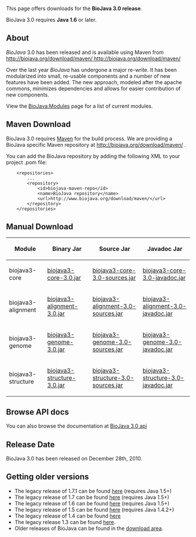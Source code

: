 This page offers downloads for the <b>BioJava 3.0 release</b>. 

BioJava 3.0 requires <b>Java 1.6</b> or later. 

== About ==
''BioJava'' 3.0 has been released and is available using Maven from
[http://biojava.org/download/maven/ http://biojava.org/download/maven/ http://biojava.org/download/maven/]

Over the last year ''BioJava'' has undergone a major re-write. It has
been modularized into small, re-usable components and a number of new
features have been added. The new approach, modeled after the apache
commons, minimizes dependencies and allows for easier contribution of
new components.

View the [[BioJava:Modules]] page for a list of current modules.

== Maven Download ==
BioJava 3.0 requires [http://maven.apache.org/ Maven] for the build process. We are providing a BioJava specific Maven repository at http://biojava.org/download/maven/ .

You can add the BioJava repository by adding the following XML to your project .pom file:
<pre>
	<repositories>
		...
		<repository>
			<id>biojava-maven-repo</id>
			<name>BioJava repository</name>
			<url>http://www.biojava.org/download/maven/</url>			
		</repository>
	</repositories>
</pre>

== Manual Download ==
{|
|+
! Module
! Binary Jar
! Source Jar
! Javadoc Jar
|-
| biojava3-core 
| [http://biojava.org/download/maven/org/biojava/biojava3-core/3.0/biojava3-core-3.0.jar biojava3-core-3.0.jar] 
| [http://biojava.org/download/maven/org/biojava/biojava3-core/3.0/biojava3-core-3.0-sources.jar biojava3-core-3.0-sources.jar] 
| [http://biojava.org/download/maven/org/biojava/biojava3-core/3.0/biojava3-core-3.0-javadoc.jar biojava3-core-3.0-javadoc.jar]
|-
| biojava3-alignment 
| [http://biojava.org/download/maven/org/biojava/biojava3-alignment/3.0/biojava3-alignment-3.0.jar biojava3-alignment-3.0.jar] 
| [http://biojava.org/download/maven/org/biojava/biojava3-alignment/3.0/biojava3-alignment-3.0-sources.jar biojava3-alignment-3.0-sources.jar] 
| [http://biojava.org/download/maven/org/biojava/biojava3-alignment/3.0/biojava3-alignment-3.0-javadoc.jar biojava3-alignment-3.0-javadoc.jar]
|-
| biojava3-genome 
| [http://biojava.org/download/maven/org/biojava/biojava3-genome/3.0/biojava3-genome-3.0.jar biojava3-genome-3.0.jar] 
| [http://biojava.org/download/maven/org/biojava/biojava3-genome/3.0/biojava3-genome-3.0-sources.jar biojava3-genome-3.0-sources.jar] 
| [http://biojava.org/download/maven/org/biojava/biojava3-genome/3.0/biojava3-genome-3.0-javadoc.jar biojava3-genome-3.0-javadoc.jar]
|-
| biojava3-structure 
| [http://biojava.org/download/maven/org/biojava/biojava3-genome/3.0/biojava3-structure-3.0.jar biojava3-structure-3.0.jar] 
| [http://biojava.org/download/maven/org/biojava/biojava3-genome/3.0/biojava3-structure-3.0-sources.jar biojava3-structure-3.0-sources.jar] 
| [http://biojava.org/download/maven/org/biojava/biojava3-genome/3.0/biojava3-structure-3.0-javadoc.jar biojava3-structure-3.0-javadoc.jar]

|}

== Browse API docs ==
You can also browse the documentation at [http://www.biojava.org/docs/api3.0/ BioJava 3.0 api]

==Release Date==
BioJava 3.0 has been released on December 28th, 2010.

== Getting older versions ==

* The legacy release of 1.7.1 can be found [[BioJava:Download 1.7.1|here]] (requires Java 1.5+)
* The legacy release of 1.7 can be found [[BioJava:Download 1.7|here]] (requires Java 1.5+)
* The legacy release of 1.6 can be found [[BioJava:Download 1.6|here]] (requires Java 1.5+)
* The legacy release of 1.5 can be found [[BioJava:Download 1.5|here]] (requires Java 1.4.2+)
* The legacy release of 1.4 can be found [[BioJava:Download 1.4|here]]
* The legacy release 1.3 can be found [[BioJava:Download 1.3|here]].
* Older releases of BioJava can be found in the [http://www.biojava.org/download/ download area].